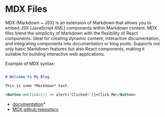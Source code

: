 # MDX Files

MDX (Markdown + JSX) is an extension of Markdown that allows you to embed JSX (JavaScript XML) components within Markdown content.
MDX files blend the simplicity of Markdown with the flexibility of React components.
Ideal for creating dynamic content, interactive documentation, and integrating components into documentation or blog posts.
Supports not only basic Markdown features but also React components, making it suitable for building interactive web applications.

Example of MDX syntax:

```markdown

# Welcome to My Blog

This is some *Markdown* text.

<Button onClick={() => alert('Clicked!')}>Click Me</Button>
```

- [documentation](https://mdxjs.com/)*
- [MDX github repository](https://github.com/mdx-js/mdx/)